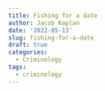 ```yaml
---
title: Fishing for a date
author: Jacob Kaplan
date: '2022-05-13'
slug: fishing-for-a-date
draft: true
categories:
  - Criminology
tags:
  - criminology
---
```

